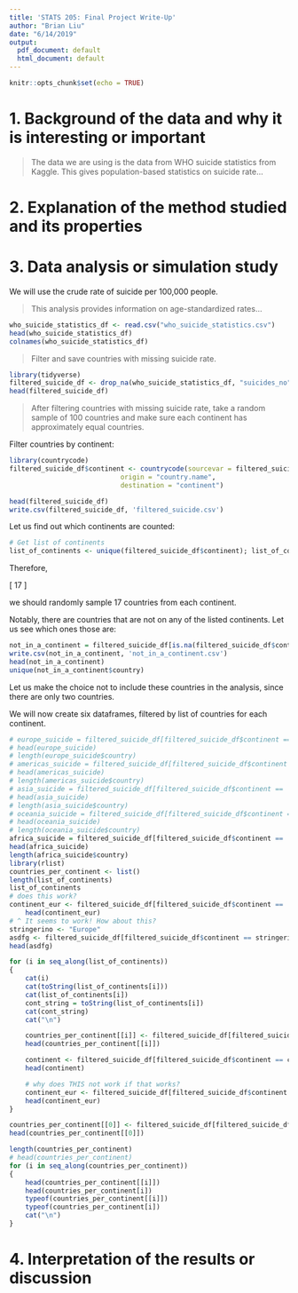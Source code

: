 ```yaml
---
title: 'STATS 205: Final Project Write-Up'
author: "Brian Liu"
date: "6/14/2019"
output:
  pdf_document: default
  html_document: default
---
```


```r
knitr::opts_chunk$set(echo = TRUE)
```

# 1. Background of the data and why it is interesting or important

>The data we are using is the data from WHO suicide statistics from Kaggle. This gives population-based statistics on suicide rate...

# 2. Explanation of the method studied and its properties

# 3. Data analysis or simulation study

We will use the crude rate of suicide per 100,000 people.

>This analysis provides information on age-standardized rates...

```r
who_suicide_statistics_df <- read.csv("who_suicide_statistics.csv")
head(who_suicide_statistics_df)
colnames(who_suicide_statistics_df)
```

>Filter and save countries with missing suicide rate.

<!-- install.packages("devtools", dependencies=TRUE, repos='http://cran.us.r-project.org') -->

```r
library(tidyverse)
filtered_suicide_df <- drop_na(who_suicide_statistics_df, "suicides_no")
head(filtered_suicide_df)
```

>After filtering countries with missing suicide rate, take a random sample of 100 countries and make sure each continent has approximately equal countries.

Filter countries by continent:


```r
library(countrycode)
filtered_suicide_df$continent <- countrycode(sourcevar = filtered_suicide_df[, "country"],
                            origin = "country.name",
                            destination = "continent")

head(filtered_suicide_df)
write.csv(filtered_suicide_df, 'filtered_suicide.csv')
```

Let us find out which continents are counted:

```r
# Get list of continents
list_of_continents <- unique(filtered_suicide_df$continent); list_of_continents
```

Therefore,

\[
	\frac{100 \textrm{ countries}}{6 \textrm{ continents}} \approx 16 \textrm{ to } 17 \textrm{ countries per continent}
\]

we should randomly sample 17 countries from each continent.


Notably, there are countries that are not on any of the listed continents. Let us see which ones those are:

```r
not_in_a_continent = filtered_suicide_df[is.na(filtered_suicide_df$continent),]
write.csv(not_in_a_continent, 'not_in_a_continent.csv')
head(not_in_a_continent)
unique(not_in_a_continent$country)
```

Let us make the choice not to include these countries in the analysis, since there are only two countries.


We will now create six dataframes, filtered by list of countries for each continent.

```r
# europe_suicide = filtered_suicide_df[filtered_suicide_df$continent == 'Europe',]
# head(europe_suicide)
# length(europe_suicide$country)
# americas_suicide = filtered_suicide_df[filtered_suicide_df$continent == 'Americas',]
# head(americas_suicide)
# length(americas_suicide$country)
# asia_suicide = filtered_suicide_df[filtered_suicide_df$continent == 'Asia',]
# head(asia_suicide)
# length(asia_suicide$country)
# oceania_suicide = filtered_suicide_df[filtered_suicide_df$continent == 'Oceania',]
# head(oceania_suicide)
# length(oceania_suicide$country)
africa_suicide = filtered_suicide_df[filtered_suicide_df$continent == 'Africa',]
head(africa_suicide)
length(africa_suicide$country)
library(rlist)
countries_per_continent <- list()
length(list_of_continents)
list_of_continents
# does this work?
continent_eur <- filtered_suicide_df[filtered_suicide_df$continent == 'Europe',]
    head(continent_eur)
# ^ It seems to work! How about this?
stringerino <- "Europe"
asdfg <- filtered_suicide_df[filtered_suicide_df$continent == stringerino,]
head(asdfg)

for (i in seq_along(list_of_continents))
{
	cat(i)
	cat(toString(list_of_continents[i]))
	cat(list_of_continents[i])
	cont_string = toString(list_of_continents[i])
	cat(cont_string)
	cat("\n")

	countries_per_continent[[i]] <- filtered_suicide_df[filtered_suicide_df$continent == cont_string,]
	head(countries_per_continent[[i]])

	continent <- filtered_suicide_df[filtered_suicide_df$continent == cont_string,]
	head(continent)

	# why does THIS not work if that works?
	continent_eur <- filtered_suicide_df[filtered_suicide_df$continent == 'Europe',]
	head(continent_eur)
}

countries_per_continent[[0]] <- filtered_suicide_df[filtered_suicide_df$continent == cont_string,]
head(countries_per_continent[[0]])

length(countries_per_continent)
# head(countries_per_continent)
for (i in seq_along(countries_per_continent))
{
	head(countries_per_continent[[i]])
	head(countries_per_continent[i])
	typeof(countries_per_continent[[i]])
	typeof(countries_per_continent[i])
	cat("\n")
}
```

# 4. Interpretation of the results or discussion
